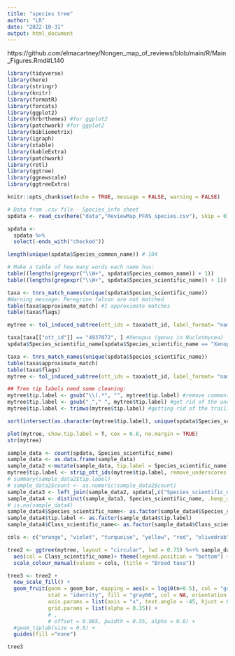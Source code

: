 ```yaml
---
title: "species tree"
author: "LR"
date: "2022-10-31"
output: html_document
---
```

https://github.com/elmacartney/Nongen_map_of_reviews/blob/main/R/Main_Figures.Rmd#L140
```r

library(tidyverse)
library(here)
library(stringr)
library(knitr)
library(formatR)
library(forcats)
library(ggplot2)
library(hrbrthemes) #for ggplot2
library(patchwork) #for ggplot2
library(bibliometrix)
library(igraph)
library(xtable)
library(kableExtra)
library(patchwork)
library(rotl)
library(ggtree)
library(ggnewscale)
library(ggtreeExtra)

knitr::opts_chunk$set(echo = TRUE, message = FALSE, warning = FALSE)

# Data from .csv file - Species_info sheet
spdata <- read_csv(here("data","ReviewMap_PFAS_species.csv"), skip = 0)

spdata <- 
  spdata %>%
  select(-ends_with("checked"))

length(unique(spdata$Species_common_name)) # 104

# Make a table of how many words each name has:
table((lengths(gregexpr("\\W+", spdata$Species_common_name)) + 1)) 
table((lengths(gregexpr("\\W+", spdata$Species_scientific_name)) + 1)) 

taxa <- tnrs_match_names(unique(spdata$Species_scientific_name))
#Warning message: Peregrine falcon are not matched
table(taxa$approximate_match) #1 approximate matches
table(taxa$flags)

mytree <- tol_induced_subtree(ott_ids = taxa$ott_id, label_format= "name") #this will fail with: Error: HTTP failure: 400 - [/v3/tree_of_life/induced_subtree] Error: node_id 'ott4937072' was not found!list(ott4937072 = "pruned_ott_id")

taxa[taxa[["ott_id"]] == "4937072", ] #Xenopus (genus in Nucletmycea)  - "major_rank_conflict"
spdata$Species_scientific_name[spdata$Species_scientific_name == "Xenopus"] <- "Xenopus laevis"

taxa <- tnrs_match_names(unique(spdata$Species_scientific_name))
table(taxa$approximate_match)
table(taxa$flags)
mytree <- tol_induced_subtree(ott_ids = taxa$ott_id, label_format= "name")

## Tree tip labels need some cleaning:
mytree$tip.label <- gsub("\\(.*", "", mytree$tip.label) #remove comments
mytree$tip.label <- gsub("_"," ", mytree$tip.label) #get rid of the underscores
mytree$tip.label <- trimws(mytree$tip.label) #getting rid of the trailing whitespace

sort(intersect(as.character(mytree$tip.label), unique(spdata$Species_scientific_name))) # 78 names are matching

plot(mytree, show.tip.label = T, cex = 0.8, no.margin = TRUE)
str(mytree)

sample_data <- count(spdata, Species_scientific_name)
sample_data <- as.data.frame(sample_data)
sample_data2 <-mutate(sample_data, tip.label = Species_scientific_name)
mytree$tip.label <- strip_ott_ids(mytree$tip.label, remove_underscores = TRUE)
# summary(sample_data2$tip.label)
# sample_data2$count <- as.numeric(sample_data2$count)
sample_data3 <- left_join(sample_data2, spdata[,c("Species_scientific_name","Class_scientific_name")], by = "Species_scientific_name")
sample_data4 <- distinct(sample_data3, Species_scientific_name, .keep_all = TRUE)
# is.na(sample_data4)
sample_data4$Species_scientific_name<- as.factor(sample_data4$Species_scientific_name)
sample_data4$tip.label <- as.factor(sample_data4$tip.label)
sample_data4$Class_scientific_name<- as.factor(sample_data4$Class_scientific_name)

cols <- c("orange", "violet", "turquoise", "yellow", "red", "olivedrab", "navy", "seagreen", "lightslateblue", "magenta3")

tree2 <- ggtree(mytree, layout = "circular", lwd = 0.75) %<+% sample_data4 +
  aes(col = Class_scientific_name)+ theme(legend.position = "bottom") +
  scale_colour_manual(values = cols, (title = "Broad taxa"))

tree3 <- tree2 +
  new_scale_fill() +
  geom_fruit(geom = geom_bar, mapping = aes(x = log10(n+0.5), col = "gray30"),
             stat = "identity", fill = "gray60", col = NA, orientation = "y",
             axis.params = list(axis = "x", text.angle = -45, hjust = 0, text.size = 3), 
             grid.params = list(alpha = 0.35)) +
             # ,
             # offset = 0.085, pwidth = 0.55, alpha = 0.8) +
  #geom_tiplab(size = 0.8) +
  guides(fill ="none")

tree3
```


